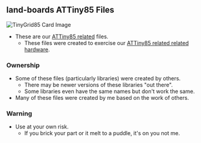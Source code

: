 == land-boards ATTiny85 Files ==

<img src="http://land-boards.com/blwiki/images/f/f9/TinyGrid85-X2-cca-001.JPG" alt="TinyGrid85 Card Image"></img>

* These are our [http://land-boards.com/wiki/index.php?title=Board_Designs_by_Function#Arduino_Tinys ATTiny85 related] files.
** These files were created to exercise our [http://land-boards.com/wiki/index.php?title=Board_Designs_by_Function#Arduino_Tinys ATTiny85 related related hardware].

=== Ownership ===

* Some of these files (particularly libraries) were created by others.
** There may be newer versions of these libraries "out there".
** Some libraries even have the same names but don't work the same.
* Many of these files were created by me based on the work of others.

=== Warning ===

* Use at your own risk.
** If you brick your part or it melt to a puddle, it's on you not me.

